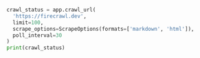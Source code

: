 ```python Python
crawl_status = app.crawl_url(
  'https://firecrawl.dev',
  limit=100,
  scrape_options=ScrapeOptions(formats=['markdown', 'html']),
  poll_interval=30
)
print(crawl_status)
```
